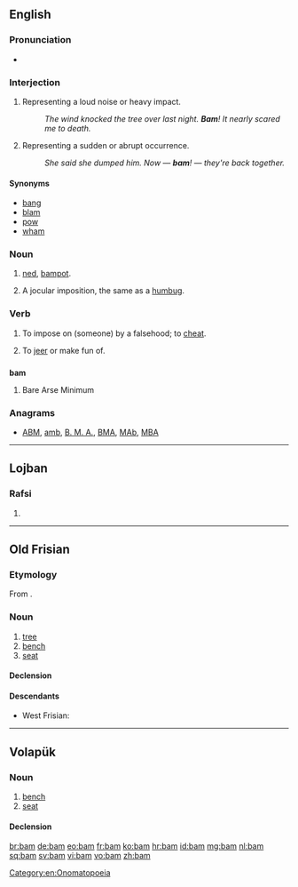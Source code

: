{{also|-bam|BAM|ват}}
==English==

===Pronunciation===
* {{rhymes|æm}}

===Interjection===
{{en-interj}}

# Representing a loud noise or heavy impact.
#: ''The wind knocked the tree over last night. '''Bam'''! It nearly scared me to death.''
# Representing a sudden or abrupt occurrence.
#: ''She said she dumped him. Now — '''bam'''! — they're back together.''

====Synonyms====
* [[bang]]
* [[blam]]
* [[pow]]
* [[wham]]

===Noun===
{{en-noun}}

# {{context|Scotland|slang}} [[ned]], [[bampot]].
# {{1811}} A jocular imposition, the same as a [[humbug]].

===Verb===
{{en-verb|bams|bamming|bammed|bammed}}

# {{1811}} {{slang|archaic}} To impose on (someone) by a falsehood; to [[cheat]].
#: {{rfquotek|Foote}}
# {{slang|archaic}} To [[jeer]] or make fun of.

==={{acronym}}===
'''bam'''

# Bare Arse Minimum

===Anagrams===
* [[ABM#English|ABM]], [[amb#English|amb]], [[B. M. A.#English|B. M. A.]], [[BMA#English|BMA]], [[MAb#English|MAb]], [[MBA#English|MBA]]

[[Category:en:Onomatopoeia]]

----

==Lojban==

===Rafsi===
{{jbo-rafsi}}

# {{rafsi of|jbama}}

----

==Old Frisian==

===Etymology===
From {{etyl|gem-pro|ofs}} {{recons|baumaz|lang=gem-pro}}.

===Noun===
{{ofs-noun|m|head=bām}}

# [[tree]]
# [[bench]]
# [[seat]]

====Declension====
{{ofs-decl-noun-a-m|bām}}

====Descendants====
* West Frisian: {{l|fy|beam}}

----

==Volapük==

===Noun===
{{vo-noun}}

# [[bench]]
# [[seat]]

====Declension====
{{vo-decl-noun}}

[[br:bam]]
[[de:bam]]
[[eo:bam]]
[[fr:bam]]
[[ko:bam]]
[[hr:bam]]
[[id:bam]]
[[mg:bam]]
[[nl:bam]]
[[sq:bam]]
[[sv:bam]]
[[vi:bam]]
[[vo:bam]]
[[zh:bam]]